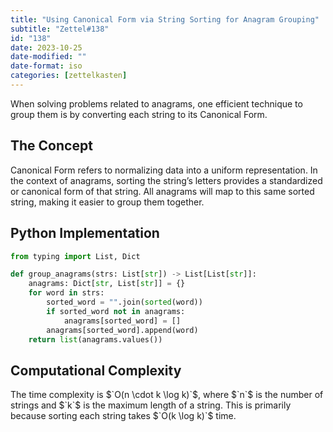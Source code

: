 ```yaml
---
title: "Using Canonical Form via String Sorting for Anagram Grouping"
subtitle: "Zettel#138"
id: "138"
date: 2023-10-25
date-modified: ""
date-format: iso
categories: [zettelkasten]
---
```

When solving problems related to anagrams, one efficient technique to group them is by converting each string to its Canonical Form.

## The Concept

Canonical Form refers to normalizing data into a uniform representation. In the context of anagrams, sorting the string's letters provides a standardized or canonical form of that string. All anagrams will map to this same sorted string, making it easier to group them together.

## Python Implementation

```python
from typing import List, Dict

def group_anagrams(strs: List[str]) -> List[List[str]]:
    anagrams: Dict[str, List[str]] = {}
    for word in strs:
        sorted_word = "".join(sorted(word))
        if sorted_word not in anagrams:
            anagrams[sorted_word] = []
        anagrams[sorted_word].append(word)
    return list(anagrams.values())
```

## Computational Complexity

The time complexity is $`O(n \cdot k \log k)`$, where $`n`$ is the number of strings and $`k`$ is the maximum length of a string. This is primarily because sorting each string takes $`O(k \log k)`$ time.
